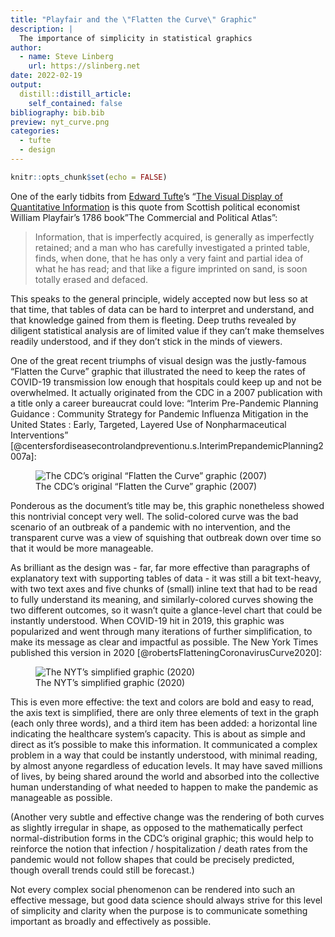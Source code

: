 ```yaml
---
title: "Playfair and the \"Flatten the Curve\" Graphic"
description: |
  The importance of simplicity in statistical graphics
author:
  - name: Steve Linberg
    url: https://slinberg.net
date: 2022-02-19
output:
  distill::distill_article:
    self_contained: false
bibliography: bib.bib
preview: nyt_curve.png
categories:
  - tufte
  - design
---
```


```r
knitr::opts_chunk$set(echo = FALSE)
```

One of the early tidbits from [Edward Tufte](https://www.edwardtufte.com)'s "[The Visual Display of Quantitative Information](https://www.edwardtufte.com/tufte/books_vdqi) is this quote from Scottish political economist William Playfair's 1786 book "The Commercial and Political Atlas":

> Information, that is imperfectly acquired, is generally as imperfectly retained; and a man who has carefully investigated a printed table, finds, when done, that he has only a very faint and partial idea of what he has read; and that like a figure imprinted on sand, is soon totally erased and defaced.

This speaks to the general principle, widely accepted now but less so at that time, that tables of data can be hard to interpret and understand, and that knowledge gained from them is fleeting. Deep truths revealed by diligent statistical analysis are of limited value if they can't make themselves readily understood, and if they don't stick in the minds of viewers.

One of the great recent triumphs of visual design was the justly-famous "Flatten the Curve" graphic that illustrated the need to keep the rates of COVID-19 transmission low enough that hospitals could keep up and not be overwhelmed. It actually originated from the CDC in a 2007 publication with a title only a career bureaucrat could love: "Interim Pre-Pandemic Planning Guidance : Community Strategy for Pandemic Influenza Mitigation in the United States : Early, Targeted, Layered Use of Nonpharmaceutical Interventions" [@centersfordiseasecontrolandpreventionu.s.InterimPrepandemicPlanning2007a]:

![The CDC's original "Flatten the Curve" graphic (2007)](r6601a1f1.gif)

Ponderous as the document's title may be, this graphic nonetheless showed this nontrivial concept very well. The solid-colored curve was the bad scenario of an outbreak of a pandemic with no intervention, and the transparent curve was a view of squishing that outbreak down over time so that it would be more manageable.

As brilliant as the design was - far, far more effective than paragraphs of explanatory text with supporting tables of data - it was still a bit text-heavy, with two text axes and five chunks of (small) inline text that had to be read to fully understand its meaning, and similarly-colored curves showing the two different outcomes, so it wasn't quite a glance-level chart that could be instantly understood. When COVID-19 hit in 2019, this graphic was popularized and went through many iterations of further simplification, to make its message as clear and impactful as possible. The New York Times published this version in 2020 [@robertsFlatteningCoronavirusCurve2020]:

![The NYT's simplified graphic (2020)](nyt_curve.png)

This is even more effective: the text and colors are bold and easy to read, the axis text is simplified, there are only three elements of text in the graph (each only three words), and a third item has been added: a horizontal line indicating the healthcare system's capacity. This is about as simple and direct as it's possible to make this information. It communicated a complex problem in a way that could be instantly understood, with minimal reading, by almost anyone regardless of education levels. It may have saved millions of lives, by being shared around the world and absorbed into the collective human understanding of what needed to happen to make the pandemic as manageable as possible.

(Another very subtle and effective change was the rendering of both curves as slightly irregular in shape, as opposed to the mathematically perfect normal-distribution forms in the CDC's original graphic; this would help to reinforce the notion that infection / hospitalization / death rates from the pandemic would not follow shapes that could be precisely predicted, though overall trends could still be forecast.)

Not every complex social phenomenon can be rendered into such an effective message, but good data science should always strive for this level of simplicity and clarity when the purpose is to communicate something important as broadly and effectively as possible.


